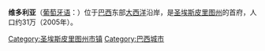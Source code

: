 {{Infobox settlement
|name                   = 維多利亞
|native_name            = Vitória
|settlement_type        = 大都市
|official_name          = The Municipality of Vitória do Espírito Santo
| nickname = ''Honey Island''<br />''Sun City''<br />''Vix''
| image_skyline = Vitória ES.jpg
| image_caption = 维多利亚景色
| image_seal = <!-- 檔案不存在 VITÓRIA.PNG ，可從英文維基百科取得 -->
| image_flag =BandeiraVitoria.png
| image_map = EspiritoSanto_Municip_Vitoria.svg
|image_map1             = Brazil State EspiritoSanto.svg
|map_caption            = 维多利亚於[[圣埃斯皮里图州|圣埃斯皮里图州]]位置圖
|subdivision_type       = [[世界地理索引|國家]]
|subdivision_type1      = [[巴西大區|巴西大區]]
|subdivision_type2      = [[巴西行政区划|巴西行政区划]]
|subdivision_name       = {{flag|Brazil}}
|subdivision_name1      = [[東南大區|東南大區]]
|subdivision_name2      = [[File:Bandeira_do_Espírito_Santo.svg|border]] [[圣埃斯皮里图州|圣埃斯皮里图州]]
|established_title      = 建立
|established_date       = 1551年
|leader_title           = 市長 |
|leader_name            = Luciano Rezende ([[Workers'_Party_(Brazil)|PT]]) |
|leader_title1          =  <!-- for places with, say, both a mayor and a city manager -->
| area_note = 
| area_total_km2 = 93
| population_as_of = 2005
| population_total = 313312
| population_density_km2 = 3360
| population_metro = 1627651
| timezone = [[UTC|UTC-3]]
| utc_offset = -3
| timezone_DST = 
| utc_offset_DST = 
|postal_code_type       = 郵遞區號
|postal_code            = 29000-000
| blank_name = 
| blank_info = 
| website = [http://www.vitoria.es.gov.br Vitória, Espírito Santo]
| footnotes = 
}}
'''维多利亚'''（[[葡萄牙语|葡萄牙语]]：'''{{lang|pt|Vitória}}'''）位于[[巴西|巴西]]东部[[大西洋|大西洋]]沿岸，是[[圣埃斯皮里图州|圣埃斯皮里图州]]的首府，人口约31万（2005年）。

{{Brazil-stub}}
{{聖埃斯皮里圖州市鎮}}
[[Category:圣埃斯皮里图州市镇|Category:圣埃斯皮里图州市镇]]
[[Category:巴西城市|Category:巴西城市]]